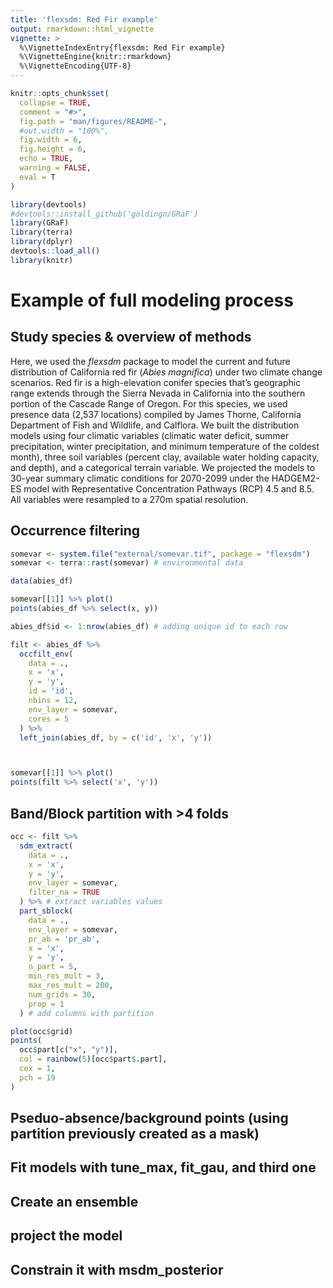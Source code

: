---
title: 'flexsdm: Red Fir example'
output: rmarkdown::html_vignette
vignette: >
  %\VignetteIndexEntry{flexsdm: Red Fir example}
  %\VignetteEngine{knitr::rmarkdown}
  %\VignetteEncoding{UTF-8}
---

```{r, include = FALSE}
knitr::opts_chunk$set(
  collapse = TRUE,
  comment = "#>",
  fig.path = "man/figures/README-",
  #out.width = "100%",
  fig.width = 6,
  fig.height = 6,
  echo = TRUE,
  warning = FALSE,
  eval = T
)
```

```{r dependencies, include = FALSE}
library(devtools)
#devtools::install_github('goldingn/GRaF')
library(GRaF)
library(terra)
library(dplyr)
devtools::load_all()
library(knitr)
```

# Example of full modeling process

## Study species & overview of methods

Here, we used the *flexsdm* package to model the current and future distribution of California red fir (*Abies magnifica*) under two climate change scenarios. Red fir is a high-elevation conifer species that's geographic range extends through the Sierra Nevada in California into the southern portion of the Cascade Range of Oregon. For this species, we used presence data (2,537 locations) compiled by James Thorne, California Department of Fish and Wildlife, and Calflora. We built the distribution models using four climatic variables (climatic water deficit, summer precipitation, winter precipitation, and minimum temperature of the coldest month), three soil variables (percent clay, available water holding capacity, and depth), and a categorical terrain variable. We projected the models to 30-year summary climatic conditions for 2070-2099 under the HADGEM2-ES model with Representative Concentration Pathways (RCP) 4.5 and 8.5. All variables were resampled to a 270m spatial resolution. 

## Occurrence filtering

```{r raw data}
somevar <- system.file("external/somevar.tif", package = "flexsdm")
somevar <- terra::rast(somevar) # environmental data

data(abies_df)

somevar[[1]] %>% plot()
points(abies_df %>% select(x, y))
```

```{r occurrence filtering}

abies_df$id <- 1:nrow(abies_df) # adding unique id to each row

filt <- abies_df %>%
  occfilt_env(
    data = .,
    x = 'x',
    y = 'y',
    id = 'id',
    nbins = 12,
    env_layer = somevar,
    cores = 5
  ) %>%
  left_join(abies_df, by = c('id', 'x', 'y'))



somevar[[1]] %>% plot()
points(filt %>% select('x', 'y'))
```

## Band/Block partition with >4 folds
```{r}

occ <- filt %>%
  sdm_extract(
    data = .,
    x = 'x',
    y = 'y',
    env_layer = somevar,
    filter_na = TRUE
  ) %>% # extract variables values
  part_sblock(
    data = .,
    env_layer = somevar,
    pr_ab = 'pr_ab',
    x = 'x',
    y = 'y',
    n_part = 5,
    min_res_mult = 3,
    max_res_mult = 200,
    num_grids = 30,
    prop = 1
  ) # add columns with partition

plot(occ$grid)
points(
  occ$part[c("x", "y")],
  col = rainbow(5)[occ$part$.part],
  cex = 1,
  pch = 19
)


```
## Pseduo-absence/background points (using partition previously created as a mask)
## Fit models with tune_max, fit_gau, and third one
## Create an ensemble
## project the model
## Constrain it with msdm_posterior 

